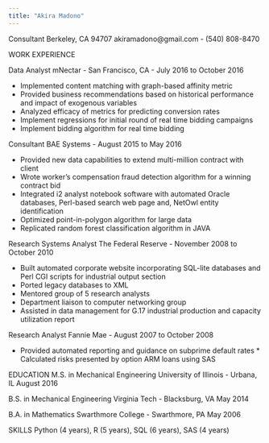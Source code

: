 ```yaml
---
title: "Akira Madono"
---
```


Consultant
Berkeley, CA 94707 akiramadono@gmail.com - (540) 808-8470

WORK EXPERIENCE

Data Analyst
mNectar - San Francisco, CA - July 2016 to October 2016

* Implemented content matching with graph-based affinity metric
* Provided business recommendations based on historical performance and impact of exogenous variables
* Analyzed efficacy of metrics for predicting conversion rates 
* Implement regressions for initial round of real time bidding campaigns
* Implement bidding algorithm for real time bidding

Consultant
BAE Systems - August 2015 to May 2016

* Provided new data capabilities to extend multi-million contract with client
* Wrote worker's compensation fraud detection algorithm for a winning contract bid
* Integrated i2 analyst notebook software with automated Oracle databases, Perl-based search web page and, NetOwl entity identification
* Optimized point-in-polygon algorithm for large data
* Replicated random forest classification algorithm in JAVA
		  
Research Systems Analyst
The Federal Reserve - November 2008 to October 2010

* Built automated corporate website incorporating SQL-lite databases and Perl CGI scripts for industrial output section
* Ported legacy databases to XML
* Mentored group of 5 research analysts
* Department liaison to computer networking group
* Assisted in data management for G.17 industrial production and capacity utilization report
			    
Research Analyst
Fannie Mae - August 2007 to October 2008

* Provided automated reporting and guidance on subprime default rates * Calculated risks presented by option ARM loans using SAS
			      
EDUCATION
M.S. in Mechanical Engineering
University of Illinois - Urbana, IL August 2016
			      
B.S. in Mechanical Engineering
Virginia Tech - Blacksburg, VA May 2014
			      
B.A. in Mathematics
Swarthmore College - Swarthmore, PA May 2006
			      
SKILLS
Python (4 years), R (5 years), SQL (6 years), SAS (4 years)

